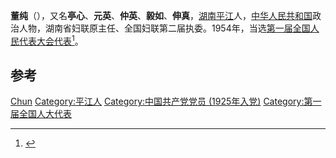 {{Otheruses|董纯}}
'''董纯'''（{{bd|1903年||1955年}}），又名'''亭心'''、'''元英'''、'''仲英'''、'''毅如'''、'''伸真'''，[[湖南|湖南]][[平江|平江]]人，[[中华人民共和国|中华人民共和国]]政治人物，湖南省妇联原主任、全国妇联第二届执委。1954年，当选[[第一届全国人民代表大会代表名单|第一届全国人民代表大会代表]]<ref>{{cite book|author=全国人民代表大会常务委员会办公厅|title=中华人民共和国第一届全国人民代表大会代表名单|year=1955年|publisher=全国人民代表大会常务委员会办公厅|url=http://book.ucdrs.superlib.net/views/specific/2929/bookDetail.jsp?dxNumber=000005772167&d=546843D0AE2464CD1C95896344A85614&fenlei=04070402|access-date=2015-01-27|archive-date=2019-01-24|archive-url=https://web.archive.org/web/20190124105450/http://book.ucdrs.superlib.net/views/specific/2929/bookDetail.jsp?dxNumber=000005772167&d=546843D0AE2464CD1C95896344A85614&fenlei=04070402|dead-url=no}}</ref>。

== 参考 ==
{{reflist}}

{{中国政治人物小作品}}
{{中华全国民主妇女联合会第二届执行委员会}}

{{Authority control}}
{{DEFAULTSORT:Dong董}}
[[Category:董姓|Chun]]
[[Category:平江人|Category:平江人]]
[[Category:中国共产党党员_(1925年入党)|Category:中国共产党党员 (1925年入党)]]
[[Category:第一届全国人大代表|Category:第一届全国人大代表]]